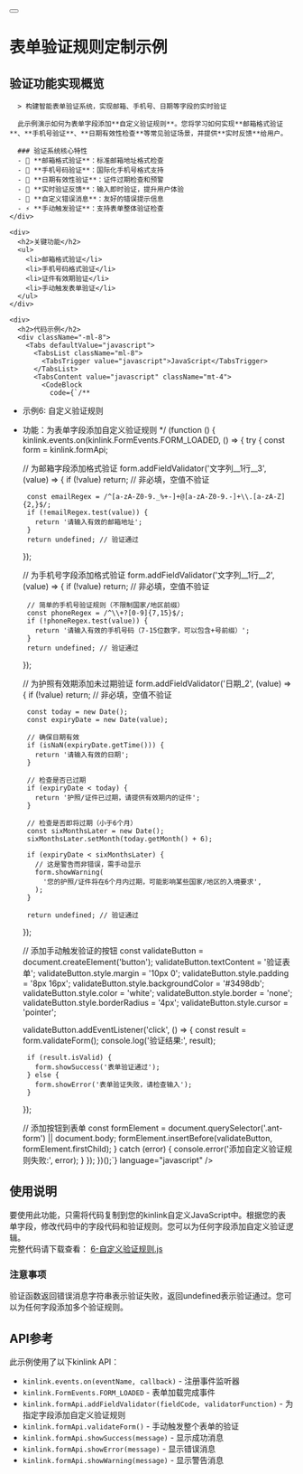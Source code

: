 
<div className="container max-w-4xl py-6 lg:py-10 mdx-content">
    
  <div className="flex items-center gap-4 mb-8">
    <Link href="/examples" className="flex items-center">
      <Button variant="outline" size="icon" className="h-10 w-10 flex items-center justify-center">
        <ArrowLeft className="h-4 w-4" />
      </Button>
    </Link>
    <h1 className="text-3xl font-bold tracking-tight m-0 p-0 leading-[1.2] flex items-center">表单验证规则定制示例</h1>
  </div>

  <div className="space-y-8 px-8">
    <div>
      <h2>验证功能实现概览</h2>
      
      > 构建智能表单验证系统，实现邮箱、手机号、日期等字段的实时验证

      此示例演示如何为表单字段添加**自定义验证规则**。您将学习如何实现**邮箱格式验证**、**手机号验证**、**日期有效性检查**等常见验证场景，并提供**实时反馈**给用户。

      ### 验证系统核心特性
      - 📧 **邮箱格式验证**：标准邮箱地址格式检查
      - 📱 **手机号码验证**：国际化手机号格式支持
      - 📅 **日期有效性验证**：证件过期检查和预警
      - 🎯 **实时验证反馈**：输入即时验证，提升用户体验
      - 🔧 **自定义错误消息**：友好的错误提示信息
      - ⚡ **手动触发验证**：支持表单整体验证检查
    </div>

    <div>
      <h2>关键功能</h2>
      <ul>
        <li>邮箱格式验证</li>
        <li>手机号码格式验证</li>
        <li>证件有效期验证</li>
        <li>手动触发表单验证</li>
      </ul>
    </div>

    <div>
      <h2>代码示例</h2>
      <div className="-ml-8">
        <Tabs defaultValue="javascript">
          <TabsList className="ml-8">
            <TabsTrigger value="javascript">JavaScript</TabsTrigger>
          </TabsList>
          <TabsContent value="javascript" className="mt-4">
            <CodeBlock 
              code={`/**
 * 示例6: 自定义验证规则
 * 功能：为表单字段添加自定义验证规则
 */
(function () {
  kinlink.events.on(kinlink.FormEvents.FORM_LOADED, () => {
    try {
      const form = kinlink.formApi;

      // 为邮箱字段添加格式验证
      form.addFieldValidator('文字列__1行__3', (value) => {
        if (!value) return; // 非必填，空值不验证

        const emailRegex = /^[a-zA-Z0-9._%+-]+@[a-zA-Z0-9.-]+\\.[a-zA-Z]{2,}$/;
        if (!emailRegex.test(value)) {
          return '请输入有效的邮箱地址';
        }
        return undefined; // 验证通过
      });

      // 为手机号字段添加格式验证
      form.addFieldValidator('文字列__1行__2', (value) => {
        if (!value) return; // 非必填，空值不验证

        // 简单的手机号验证规则（不限制国家/地区前缀）
        const phoneRegex = /^\\+?[0-9]{7,15}$/;
        if (!phoneRegex.test(value)) {
          return '请输入有效的手机号码（7-15位数字，可以包含+号前缀）';
        }
        return undefined; // 验证通过
      });

      // 为护照有效期添加未过期验证
      form.addFieldValidator('日期_2', (value) => {
        if (!value) return; // 非必填，空值不验证

        const today = new Date();
        const expiryDate = new Date(value);

        // 确保日期有效
        if (isNaN(expiryDate.getTime())) {
          return '请输入有效的日期';
        }

        // 检查是否已过期
        if (expiryDate < today) {
          return '护照/证件已过期，请提供有效期内的证件';
        }

        // 检查是否即将过期（小于6个月）
        const sixMonthsLater = new Date();
        sixMonthsLater.setMonth(today.getMonth() + 6);

        if (expiryDate < sixMonthsLater) {
          // 这是警告而非错误，需手动显示
          form.showWarning(
            '您的护照/证件将在6个月内过期，可能影响某些国家/地区的入境要求',
          );
        }

        return undefined; // 验证通过
      });

      // 添加手动触发验证的按钮
      const validateButton = document.createElement('button');
      validateButton.textContent = '验证表单';
      validateButton.style.margin = '10px 0';
      validateButton.style.padding = '8px 16px';
      validateButton.style.backgroundColor = '#3498db';
      validateButton.style.color = 'white';
      validateButton.style.border = 'none';
      validateButton.style.borderRadius = '4px';
      validateButton.style.cursor = 'pointer';

      validateButton.addEventListener('click', () => {
        const result = form.validateForm();
        console.log('验证结果:', result);

        if (result.isValid) {
          form.showSuccess('表单验证通过');
        } else {
          form.showError('表单验证失败，请检查输入');
        }
      });

      // 添加按钮到表单
      const formElement = document.querySelector('.ant-form') || document.body;
      formElement.insertBefore(validateButton, formElement.firstChild);
    } catch (error) {
      console.error('添加自定义验证规则失败:', error);
    }
  });
})();`} 
              language="javascript" 
            />
          </TabsContent>
        </Tabs>
      </div>
    </div>

    <div>
      <h2>使用说明</h2>
      <div>
        要使用此功能，只需将代码复制到您的kinlink自定义JavaScript中。根据您的表单字段，修改代码中的字段代码和验证规则。您可以为任何字段添加自定义验证逻辑。
      </div>
      <div>
        完整代码请下载查看：
        <a
          href="/samplesCodes/6-自定义验证规则.js"
          className="text-primary hover:underline ml-1"
          download="6-自定义验证规则.js"
        >
          6-自定义验证规则.js
        </a>
      </div>
      <div className="p-4 border rounded-md bg-yellow-50 dark:bg-yellow-900/20 border-yellow-200 dark:border-yellow-700">
        <h3 className="font-semibold text-yellow-800 dark:text-yellow-200">注意事项</h3>
        <div className="text-yellow-800 dark:text-yellow-300">
          验证函数返回错误消息字符串表示验证失败，返回undefined表示验证通过。您可以为任何字段添加多个验证规则。
        </div>
      </div>
    </div>

    <div>
      <h2>API参考</h2>
      <div>此示例使用了以下kinlink API：</div>
      <ul>
        <li>
          <code>kinlink.events.on(eventName, callback)</code> -
          注册事件监听器
        </li>
        <li>
          <code>kinlink.FormEvents.FORM_LOADED</code> - 表单加载完成事件
        </li>
        <li>
          <code>kinlink.formApi.addFieldValidator(fieldCode, validatorFunction)</code> -
          为指定字段添加自定义验证规则
        </li>
        <li>
          <code>kinlink.formApi.validateForm()</code> -
          手动触发整个表单的验证
        </li>
        <li>
          <code>kinlink.formApi.showSuccess(message)</code> -
          显示成功消息
        </li>
        <li>
          <code>kinlink.formApi.showError(message)</code> -
          显示错误消息
        </li>
        <li>
          <code>kinlink.formApi.showWarning(message)</code> -
          显示警告消息
        </li>
      </ul>
    </div>
  </div>
 
</div> 